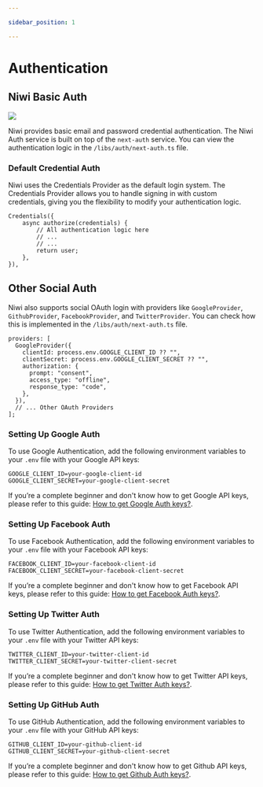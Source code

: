 ```yaml
---

sidebar_position: 1

---
```


# Authentication

## Niwi Basic Auth

<div className="relative rounded-[12px] overflow-hidden my-5">
  <img className="w-full" src="/auth/default-login.gif" />
</div>

Niwi provides basic email and password credential authentication. The Niwi Auth service is built on top of the `next-auth` service. You can view the authentication logic in the `/libs/auth/next-auth.ts` file.

### Default Credential Auth

Niwi uses the Credentials Provider as the default login system. The Credentials Provider allows you to handle signing in with custom credentials, giving you the flexibility to modify your authentication logic.

```tsx title="/libs/auth/next-auth.ts"
Credentials({
    async authorize(credentials) {
        // All authentication logic here
        // ...
        // ...
        return user;
    },
}),
```

## Other Social Auth

Niwi also supports social OAuth login with providers like `GoogleProvider`, `GithubProvider`, `FacebookProvider`, and `TwitterProvider`. You can check how this is implemented in the `/libs/auth/next-auth.ts` file.

```tsx title="/libs/auth/next-auth.ts"
providers: [
  GoogleProvider({
    clientId: process.env.GOOGLE_CLIENT_ID ?? "",
    clientSecret: process.env.GOOGLE_CLIENT_SECRET ?? "",
    authorization: {
      prompt: "consent",
      access_type: "offline",
      response_type: "code",
    },
  }),
  // ... Other OAuth Providers
];
```

### Setting Up Google Auth

To use Google Authentication, add the following environment variables to your `.env` file with your Google API keys:

```env
GOOGLE_CLIENT_ID=your-google-client-id
GOOGLE_CLIENT_SECRET=your-google-client-secret
```

If you’re a complete beginner and don't know how to get Google API keys, please refer to this guide: [How to get Google Auth keys?](how-to-get-google-auth-keys.mdx).

### Setting Up Facebook Auth

To use Facebook Authentication, add the following environment variables to your `.env` file with your Facebook API keys:

```env
FACEBOOK_CLIENT_ID=your-facebook-client-id
FACEBOOK_CLIENT_SECRET=your-facebook-client-secret
```

If you’re a complete beginner and don't know how to get Facebook API keys, please refer to this guide: [How to get Facebook Auth keys?](how-to-get-facebook-auth-keys.mdx).


### Setting Up Twitter Auth

To use Twitter Authentication, add the following environment variables to your `.env` file with your Twitter API keys:

```env
TWITTER_CLIENT_ID=your-twitter-client-id
TWITTER_CLIENT_SECRET=your-twitter-client-secret
```

If you’re a complete beginner and don't know how to get Twitter API keys, please refer to this guide: [How to get Twitter Auth keys?](how-to-get-twitter-auth-keys.mdx).


### Setting Up GitHub Auth

To use GitHub Authentication, add the following environment variables to your `.env` file with your GitHub API keys:

```env
GITHUB_CLIENT_ID=your-github-client-id
GITHUB_CLIENT_SECRET=your-github-client-secret
```

If you’re a complete beginner and don't know how to get Github API keys, please refer to this guide: [How to get Github Auth keys?](how-to-get-github-auth-keys.mdx).

